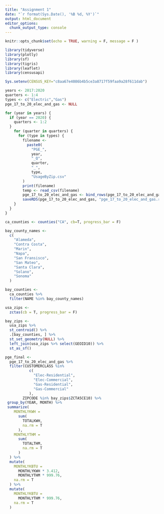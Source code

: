 ```yaml
---
title: "Assignment 1"
date: "`r format(Sys.Date(), '%B %d, %Y')`"
output: html_document
editor_options: 
  chunk_output_type: console
---
```


```r
knitr::opts_chunk$set(echo = TRUE, warning = F, message = F )
```

```r
library(tidyverse)
library(plotly)
library(sf)
library(tigris)
library(leaflet)
library(censusapi)

Sys.setenv(CENSUS_KEY="c8aa67e4086b4b5ce3a8717f59faa9a28f611dab")
```

```r
years <- 2017:2020
quarters <- 1:4
types <- c("Electric","Gas")
pge_17_to_20_elec_and_gas <- NULL

for (year in years) {
  if (year == 2020) {
    quarters <- 1:2
  }
    for (quarter in quarters) {
      for (type in types) {
        filename <-
          paste0(
            "PGE_",
            year,
            "_Q",
            quarter,
            "_",
            type,
            "UsageByZip.csv"
        )
        print(filename)
        temp <- read_csv(filename)
        pge_17_to_20_elec_and_gas <- bind_rows(pge_17_to_20_elec_and_gas, temp)
        saveRDS(pge_17_to_20_elec_and_gas, "pge_17_to_20_elec_and_gas.rds")
    }
  }
}
```


```r
ca_counties <- counties("CA", cb=T, progress_bar = F)

bay_county_names <-
  c(
    "Alameda",
    "Contra Costa",
    "Marin",
    "Napa",
    "San Fransisco",
    "San Mateo",
    "Santa Clara",
    "Solano",
    "Sonoma"
  )

bay_counties <-
  ca_counties %>%
  filter(NAME %in% bay_county_names)

usa_zips <-
  zctas(cb = T, progress_bar = F)

bay_zips <-
  usa_zips %>%
  st_centroid() %>%
  .[bay_counties, ] %>%
  st_set_geometry(NULL) %>%
  left_join(usa_zips %>% select(GEOID10)) %>%
  st_as_sf()
```

```r
pge_final <-
  pge_17_to_20_elec_and_gas %>%
  filter(CUSTOMERCLASS %in% 
           c(
             "Elec-Residential",
             "Elec-Commercial",
             "Gas-Residential",
             "Gas-Commercial"
           ),
        ZIPCODE %in% bay_zips$ZCTA5CE10) %>%
 group_by(YEAR, MONTH) %>%
 summarize(
    MONTHLYKWH =
      sum(
        TOTALKWH,
        na.rm = T
      ),
    MONTHLYTHM =
      sum(
        TOTALTHM,
        na.rm = T
      )
  ) %>%
  mutate(
    MONTHLYKBTU =
      MONTHLYKWH * 3.412,
      MONTHLYTHM * 999.76,
    na.rm = T
  ) %>%
  mutate(
    MONTHLYKBTU =
      MONTHLYTHM * 999.76,
    na.rm = T
  )
```

